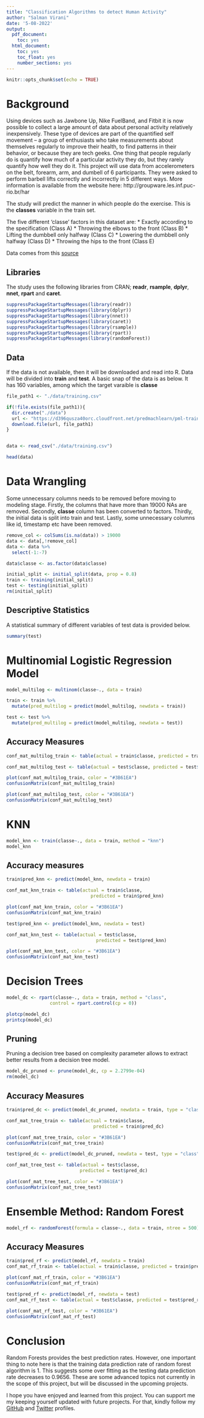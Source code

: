 ---
title: "Classification Algorithms to detect Human Activity"
author: "Salman Virani"
date: '5-08-2022'
output:
  pdf_document:
    toc: yes
  html_document:
    toc: yes
    toc_float: yes
    number_sections: yes
---

```{r setup, include=FALSE}
knitr::opts_chunk$set(echo = TRUE)
```

# Background

Using devices such as Jawbone Up, Nike FuelBand, and Fitbit it is now possible to collect a large amount of data about personal activity relatively inexpensively. These type of devices are part of the quantified self movement – a group of enthusiasts who take measurements about themselves regularly to improve their health, to find patterns in their behavior, or because they are tech geeks. One thing that people regularly do is quantify how much of a particular activity they do, but they rarely quantify how well they do it. This project will use data from accelerometers on the belt, forearm, arm, and dumbell of 6 participants. They were asked to perform barbell lifts correctly and incorrectly in 5 different ways. More information is available from the website here: http://groupware.les.inf.puc-rio.br/har

The study will predict the manner in which people do the exercise. This is the **classes** variable in the train set. 

The five different ‘classe’ factors in this dataset are: * Exactly according to the specification (Class A) * Throwing the elbows to the front (Class B) * Lifting the dumbbell only halfway (Class C) * Lowering the dumbbell only halfway (Class D) * Throwing the hips to the front (Class E)

Data comes from this [source](https://d396qusza40orc.cloudfront.net/predmachlearn/pml-training.csv)

## Libraries

The study uses the following libraries from CRAN; **readr**, **rsample**, **dplyr**, **nnet**, **rpart** and **caret**.

```{r comment="", warning=FALSE}
suppressPackageStartupMessages(library(readr))
suppressPackageStartupMessages(library(dplyr))
suppressPackageStartupMessages(library(nnet))
suppressPackageStartupMessages(library(caret))
suppressPackageStartupMessages(library(rsample))
suppressPackageStartupMessages(library(rpart))
suppressPackageStartupMessages(library(randomForest))
```

## Data

If the data is not available, then it will be downloaded and read into R. Data will be divided into **train** and **test**. A basic snap of the data is as below. It has 160 variables, among which the target varaible is **classe**   

```{r message=FALSE, warning=FALSE, comment=""}
file_path1 <- "./data/training.csv"

if(!file.exists(file_path1)){
  dir.create("./data")
  url <- "https://d396qusza40orc.cloudfront.net/predmachlearn/pml-training.csv"
  download.file(url, file_path1)
}


data <- read_csv("./data/training.csv")

head(data)
```

# Data Wrangling

Some unnecessary columns needs to be removed before moving to modeling stage. Firstly, the columns that have more than 19000 NAs are removed. Secondly, **classe** column has been converted to factors. Thirdly, the initial data is split into train and test. Lastly, some unnecessary columns like id, timestamp etc have been removed.

```{r comment=""}
remove_col <- colSums(is.na(data)) > 19000
data <- data[,!remove_col]
data <- data %>%
  select(-1:-7)

data$classe <- as.factor(data$classe)

initial_split <- initial_split(data, prop = 0.8)
train <- training(initial_split)
test <- testing(initial_split)
rm(initial_split)
```

## Descriptive Statistics

A statistical summary of different variables of test data is provided below. 

```{r comment=""}
summary(test)
```


# Multinomial Logistic Regression Model

```{r cache=TRUE, comment=""}
model_multilog <- multinom(classe~., data = train)

train <- train %>%
  mutate(pred_multilog = predict(model_multilog, newdata = train))

test <- test %>%
  mutate(pred_multilog = predict(model_multilog, newdata = test))

```

## Accuracy Measures

```{r comment=""}
conf_mat_multilog_train <- table(actual = train$classe, predicted = train$pred_multilog)

conf_mat_multilog_test <- table(actual = test$classe, predicted = test$pred_multilog)

plot(conf_mat_multilog_train, color = "#3B61EA")
confusionMatrix(conf_mat_multilog_train)

plot(conf_mat_multilog_test, color = "#3B61EA")
confusionMatrix(conf_mat_multilog_test)
```

# KNN

```{r cache=TRUE, comment=""}
model_knn <- train(classe~., data = train, method = "knn")
model_knn
```
## Accuracy measures

```{r comment=""}
train$pred_knn <- predict(model_knn, newdata = train)

conf_mat_knn_train <- table(actual = train$classe,
                               predicted = train$pred_knn)

plot(conf_mat_knn_train, color = "#3B61EA")
confusionMatrix(conf_mat_knn_train)

test$pred_knn <- predict(model_knn, newdata = test)

conf_mat_knn_test <- table(actual = test$classe, 
                                 predicted = test$pred_knn)

plot(conf_mat_knn_test, color = "#3B61EA")
confusionMatrix(conf_mat_knn_test)
```

# Decision Trees

```{r cache=TRUE, comment=""}
model_dc <- rpart(classe~., data = train, method = "class",
                control = rpart.control(cp = 0))

plotcp(model_dc)
printcp(model_dc)
```

## Pruning

Pruning a decision tree based on complexity parameter allows to extract better results from a decision tree model. 


```{r comment=""}
model_dc_pruned <- prune(model_dc, cp = 2.2799e-04)
rm(model_dc)
```

## Accuracy Measures

```{r comment=""}
train$pred_dc <- predict(model_dc_pruned, newdata = train, type = "class")

conf_mat_tree_train <- table(actual = train$classe,
                                predicted = train$pred_dc)

plot(conf_mat_tree_train, color = "#3B61EA")
confusionMatrix(conf_mat_tree_train)

test$pred_dc <- predict(model_dc_pruned, newdata = test, type = "class")

conf_mat_tree_test <- table(actual = test$classe,
                           predicted = test$pred_dc)

plot(conf_mat_tree_test, color = "#3B61EA")
confusionMatrix(conf_mat_tree_test)
```

# Ensemble Method: Random Forest

```{r}
model_rf <- randomForest(formula = classe~., data = train, ntree = 500)
```

## Accuracy Measures

```{r}
train$pred_rf <- predict(model_rf, newdata = train)
conf_mat_rf_train <- table(actual = train$classe, predicted = train$pred_rf)

plot(conf_mat_rf_train, color = "#3B61EA")
confusionMatrix(conf_mat_rf_train)

test$pred_rf <- predict(model_rf, newdata = test)
conf_mat_rf_test <- table(actual = test$classe, predicted = test$pred_rf)

plot(conf_mat_rf_test, color = "#3B61EA")
confusionMatrix(conf_mat_rf_test)
```


# Conclusion

Random Forests provides the best prediction rates. However, one important thing to note here is that the training data prediction rate of random forest algorithm is 1. This suggests some over fitting as the testing data prediction rate decreases to 0.9656. These are some advanced topics not currently in the scope of this project, but will be discussed in the upcoming projects. 

I hope you have enjoyed and learned from this project. You can support me my keeping yourself updated with future projects. For that, kindly follow my [GitHub](https://github.com/virani1997) and [Twitter](https://twitter.com/SalmanVirani6) profiles.